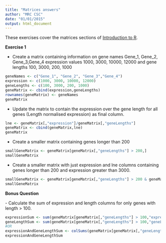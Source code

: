 ```yaml
---
title: "Matrices answers"
author: "MRC CSC"
date: "01/01/2015"
output: html_document
---
```



These exercises cover the matrices sections of [Introduction to R]("introToR_Day1.html").

**Exercise 1**

- Create a matrix containing information on gene names Gene_1, Gene_2, Gene_3,Gene_4 expression values 1000, 3000, 10000, 12000 and gene lengths 100, 3000, 200, 1000
```r
geneNames <- c("Gene_1", "Gene_2", "Gene_3","Gene_4")
expression <- c(1000, 3000, 10000, 12000)
geneLengths <- c(100, 3000, 200, 1000)
geneMatrix <- cbind(expression,geneLengths)
rownames(geneMatrix) <- geneNames
geneMatrix
```
- Update the matrix to contain the expression over the gene length for all genes (Length normalised expression) as final column.

```r
lne <- geneMatrix[,"expression"]/geneMatrix[,"geneLengths"]
geneMatrix <- cbind(geneMatrix,lne)
geneMatrix
```
- Create a smaller matrix containing genes longer than 200
```r
smallGeneMatrix <- geneMatrix[geneMatrix[,"geneLengths"] > 200,]
smallGeneMatrix
```
- Create a smaller matrix with just expression and lne columns containing genes longer than 200 and expression greater than 3000.
```r
smallGeneMatrix <- geneMatrix[geneMatrix[,"geneLengths"] > 200 & geneMatrix[,"expression"] > 200,c("expression","lne")]
smallGeneMatrix
```
**Bonus Question**

<a name="bonus"></a>
- Calculate the sum of expression and length columns for only genes with length > 100.
```r
expressionSum <- sum(geneMatrix[geneMatrix[,"geneLengths"] > 100,"expression"])
geneLengthSum <- sum(geneMatrix[geneMatrix[,"geneLengths"] > 100,"geneLengths"])
#OR
expressionAndGeneLengthSum <- colSums(geneMatrix[geneMatrix[,"geneLengths"] > 100,c("expression","geneLengths")])
expressionAndGeneLengthSum
```